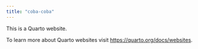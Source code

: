 ```yaml
---
title: "coba-coba"
---
```


This is a Quarto website.

To learn more about Quarto websites visit <https://quarto.org/docs/websites>.




